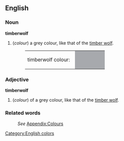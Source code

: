 ==English==

===Noun===
'''timberwolf'''
#(''colour'') a grey colour, like that of the [[timber wolf]].
#:<table><tr><td>timberwolf colour: &nbsp;</td><td bgcolor="#A7A9AD" width="80">&nbsp; </td></tr></table>

===Adjective===
'''timberwolf'''
#(''colour'') of a grey colour, like that of the [[timber wolf]].

===Related words===
:''See'' [[Wiktionary_Appendix:Colours|Appendix:Colours]]

[[Category:English colors]]